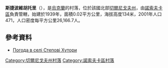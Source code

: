 {{coord|50|49|36|N|31|42|13|E|scale:100000|display=title}}

'''斯捷波維胡托里'''（{{lang-uk|Степові Хутори}}），是[[烏克蘭|烏克蘭]]的村落，位於該國北部[[切爾尼戈夫州|切爾尼戈夫州]]，由[[諾索夫卡區|諾索夫卡區]]負責管轄，始建於1939年，面積0.02平方公里，海拔高度134米，2001年人口471，人口密度每平方公里26,166.7人。

==參考資料==
* [http://weather.in.ua/ua/chernigovskaja/25234 Погода в селі Степові Хутори] {{Wayback|url=http://weather.in.ua/ua/chernigovskaja/25234 |date=20111220124427 }}

[[Category:切爾尼戈夫州村落|Category:切爾尼戈夫州村落]]
[[Category:諾索夫卡區村落|Category:諾索夫卡區村落]]


{{Chernihiv-geo-stub}}